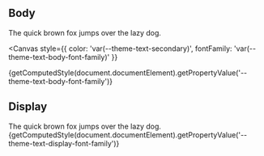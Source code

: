 
<Meta title="owncast/Styles/Typography" />

## Body

<div style={{ fontSize: '1.2rem', fontFamily: 'var(--theme-text-body-font-family)' }}>
  The quick brown fox jumps over the lazy dog.
</div>

<Canvas
  style={{ color: 'var(--theme-text-secondary)', fontFamily: 'var(--theme-text-body-font-family)' }}
>
  {getComputedStyle(document.documentElement).getPropertyValue('--theme-text-body-font-family')}
</Canvas>

## Display

<div style={{ fontSize: '1.2rem', fontFamily: 'var(--theme-text-display-font-family)' }}>
  The quick brown fox jumps over the lazy dog.
</div>
<Canvas
  style={{
    color: 'var(--theme-text-secondary)',
    fontFamily: 'var(--theme-text-display-font-family)',
  }}
>
  {getComputedStyle(document.documentElement).getPropertyValue('--theme-text-display-font-family')}
</Canvas>
